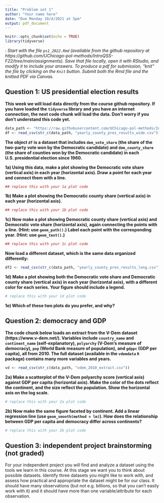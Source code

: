 ```yaml
---
title: "Problem set 1"
author: "Your name here"
date: "Due Monday 10/4/2021 at 5pm"
output: pdf_document
---
```


```r
knitr::opts_chunk$set(echo = TRUE)
library(tidyverse)
```

*\textsc{Note}: Start with the file `ps1_2022.Rmd` (available from the github repository at https://github.com/UChicago-pol-methods/IntroQSS-F22/tree/main/assignments). Save that file locally, open it with RStudio, and modify it to include your answers. To produce a pdf for submission, "knit" the file by clicking on the `Knit` button. Submit both the Rmd file and the knitted PDF via Canvas.* 

## Question 1: US presidential election results 

**This week we will load data directly from the course github repository. If you have loaded the `tidyverse` library and you have an internet connection, the next code chunk will load the data. Don't worry if you don't understand this code yet.**

```r
data_path <- "https://raw.githubusercontent.com/UChicago-pol-methods/IntroQSS-F22/main/data/"
df <- read_csv(str_c(data_path, "yearly_county_pres_results_wide.csv"))
```

**The object `df` is a dataset that includes `dem_vote_share` (the share of the two-party vote won by the Democratic candidate) and `dem_county_share` (the share of counties won by the Democratic candidate) in each U.S.\ presidential election since 1960.**

**1a) Using this data, make a plot showing the Democratic vote share (vertical axis) in each year (horizontal axis). Draw a point for each year and connect them with a line.**

```r
## replace this with your 1a plot code 
```

**1b) Make a plot showing the Democratic county share (vertical axis) in each year (horizontal axis).**

```r
## replace this with your 1b plot code 
```

**1c) Now make a plot showing Democratic county share (vertical axis) and Democratic vote share (horizontal axis), again connecting the points with a line. (Hint: use `geom_path()`.) Label each point with the corresponding year. (Hint: use `geom_text()`.)** 

```r
## replace this with your 1c plot code 
```

**Now load a different dataset, which is the same data organized differently:**

```r
df2 <- read_csv(str_c(data_path, "yearly_county_pres_results_long.csv"))
```

**1d) Make a plot showing both the Democratic vote share and Democratic county share (vertical axis) in each year (horizontal axis), with a different color for each series. Your figure should include a legend.**

```r
# replace this with your 1d plot code 
```

**1e) Which of these two plots do you prefer, and why?**

## Question 2: democracy and GDP

**The code chunk below loads an extract from the V-Dem dataset (https://www.v-dem.net/). Variables include `country_name` and `continent_name` (self-explanatory), `polyarchy` (V-Dem's measure of democracy), `pop` (World Bank measure of population), and `gdppc` (GDP per capita), all from 2010. The full dataset (available in the `vdemdata` `R` package) contains many more variables and years.**

```r
vd <- read_csv(str_c(data_path, "vdem_2010_extract.csv"))
```

**2a) Make a scatterplot of the V-Dem polyarchy score (vertical axis) against GDP per capita (horizontal axis). Make the color of the dots reflect the continent, and the size reflect the population. Show the horizontal axis on the log scale.**

```r
# replace this with your 2a plot code
```
**2b) Now make the same figure faceted by continent. Add a linear regression line (use `geom_smooth(method = lm)`). How does the relationship between GDP per capita and democracy differ across continents?** 

```r
# replace this with your 2b plot code
```

## Question 3: independent project brainstorming (not graded)

For your independent project you will find and analyze a dataset using the tools we learn in this course. At this stage we want you to think about possible datasets. Identify three datasets you might like to work with, and assess how practical and appropriate the dataset might be for our class. It should have many observations (but not e.g. billions, so that you can't easily work with it) and it should have more than one variable/attribute for each observation. 


